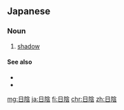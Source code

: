 ==Japanese==
{{ja-kanjitab|日|陰}}

===Noun===
{{ja-noun|ひかげ}}

# [[shadow]]

====See also====
* {{ja-r|影|かげ}}
* {{ja-r|陰影|いんえい}}

[[mg:日陰]]
[[ja:日陰]]
[[fi:日陰]]
[[chr:日陰]]
[[zh:日陰]]